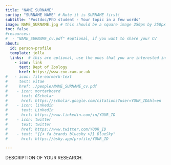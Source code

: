```yaml
---
title: "NAME SURNAME"
sortby: "SURNAME NAME" # Note it is SURNAME first!
subtitle: "Postdoc/PhD student - Your topic in a few words"
image: NAME_SURNAME.jpg # this should be a square image 250px by 250px
toc: false
#resources: 
#  - "NAME_SURNAME_cv.pdf" #optional, if you want to share your CV
about:
  id: person-profile
  template: jolla
  links:  # this are optional, use the ones that you are interested in (you need at least one, or you need to commone out this line as well)
    - icon: link
      text: Dept of Zoology
      href: https://www.zoo.cam.ac.uk
#   - icon: file-earmark-text
#     text: vitae
#     href: ./people/NAME_SURNAME_cv.pdf
#    - icon: mortarboard
#      text: GScholar
#      href: https://scholar.google.com/citations?user=YOUR_ID&hl=en
#    - icon: linkedin
#      text: LinkedIn
#      href: https://www.linkedin.com/in/YOUR_ID
#    - icon: twitter
#      text: twitter
#      href: https://www.twitter.com/YOUR_ID
#    - text: "{{< fa brands bluesky >}} BlueSky"
#      href: https://bsky.app/profile/YOUR_ID

---
```


:::{#person-profile}
:::


DESCRIPTION OF YOUR RESEARCH.
